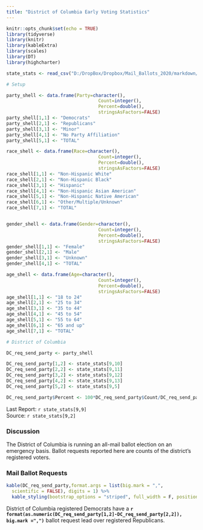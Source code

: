 ```yaml
---
title: "District of Columbia Early Voting Statistics"
---
```

```r
knitr::opts_chunk$set(echo = TRUE)
library(tidyverse)
library(knitr)
library(kableExtra)
library(scales)
library(DT)
library(highcharter)

state_stats <- read_csv("D:/DropBox/Dropbox/Mail_Ballots_2020/markdown/2020G_Early_Vote.csv")

# Setup

party_shell <- data.frame(Party=character(),
                                  Count=integer(),
                                  Percent=double(),
                                  stringsAsFactors=FALSE)
party_shell[1,1] <- "Democrats"
party_shell[2,1] <- "Republicans"
party_shell[3,1] <- "Minor"
party_shell[4,1] <- "No Party Affiliation"
party_shell[5,1] <- "TOTAL"

race_shell <- data.frame(Race=character(),
                                  Count=integer(),
                                  Percent=double(),
                                  stringsAsFactors=FALSE)
race_shell[1,1] <- "Non-Hispanic White"
race_shell[2,1] <- "Non-Hispanic Black"
race_shell[3,1] <- "Hispanic"
race_shell[4,1] <- "Non-Hispanic Asian American"
race_shell[5,1] <- "Non-Hispanic Native American"
race_shell[6,1] <- "Other/Multiple/Unknown"
race_shell[7,1] <- "TOTAL"


gender_shell <- data.frame(Gender=character(),
                                  Count=integer(),
                                  Percent=double(),
                                  stringsAsFactors=FALSE)
gender_shell[1,1] <- "Female"
gender_shell[2,1] <- "Male"
gender_shell[3,1] <- "Unknown"
gender_shell[4,1] <- "TOTAL"

age_shell <- data.frame(Age=character(),
                                  Count=integer(),
                                  Percent=double(),
                                  stringsAsFactors=FALSE)
age_shell[1,1] <- "18 to 24"
age_shell[2,1] <- "25 to 34"
age_shell[3,1] <- "35 to 44"
age_shell[4,1] <- "45 to 54"
age_shell[5,1] <- "55 to 64"
age_shell[6,1] <- "65 and up"
age_shell[7,1] <- "TOTAL"

# District of Columbia

DC_req_send_party <- party_shell

DC_req_send_party[1,2] <- state_stats[9,10] 
DC_req_send_party[2,2] <- state_stats[9,11] 
DC_req_send_party[3,2] <- state_stats[9,12] 
DC_req_send_party[4,2] <- state_stats[9,13] 
DC_req_send_party[5,2] <- state_stats[9,5] 

DC_req_send_party$Percent <- 100*DC_req_send_party$Count/DC_req_send_party[5,2]
```
Last Report: `r state_stats[9,9]`  
Source:  `r state_stats[9,2]`

### Discussion

The District of Columbia is running an all-mail ballot election on an emergency basis. Ballot requests reported here are counts of the district's registered voters.

### Mail Ballot Requests

``` r
kable(DC_req_send_party,format.args = list(big.mark = ",", 
  scientific = FALSE), digits = 1) %>%
  kable_styling(bootstrap_options = "striped", full_width = F, position = "left")
```

District of Columbia registered Democrats have a **`r format(as.numeric(DC_req_send_party[1,2]-DC_req_send_party[2,2]), big.mark =",")`** ballot request lead over registered Republicans.